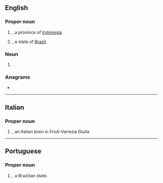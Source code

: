 {{also|Appendix:Variations of "go"}}
==English==

===Proper noun===
{{en-proper noun}}

# {{abbreviation of|en|Gorontalo|nodot=1}}, a province of [[Indonesia]].
# {{abbreviation of|en|Goiás|nodot=1}}, a state of [[Brazil]].

===Noun===
{{en-noun|-}}

# {{initialism of|en|graphene oxide}}

===Anagrams===
* {{anagrams|en|a=go|'og|O.G.|OG|Og|og}}

----

==Italian==

===Proper noun===
{{it-proper noun|f}}

# {{abbreviation of|it|Gorizia|nodot=1}}, an Italian town in Friuli-Venezia Giulia

----

==Portuguese==

===Proper noun===
{{pt-proper noun}}

# {{abbreviation of|pt|Goiás|nodot=1}}, a Brazilian state.